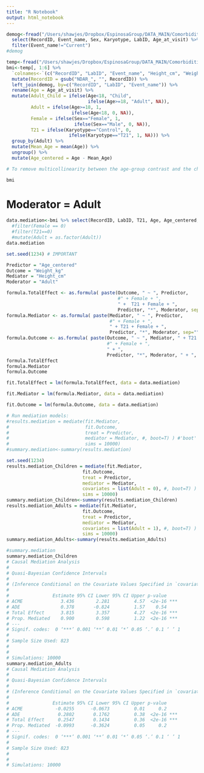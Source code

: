 ```yaml
---
title: "R Notebook"
output: html_notebook
---
```



```r
demog<-fread("/Users/shawjes/Dropbox/EspinosaGroup/DATA_MAIN/Comorbidities/HTP_CLEANED_051420_v0.4_COMORB_MASTER_RecordID_vs_LabID.Labels.tsv") %>%
  select(RecordID, Event_name, Sex, Karyotype, LabID, Age_at_visit) %>%
  filter(Event_name!="Current")
#demog

temp<-fread("/Users/shawjes/Dropbox/EspinosaGroup/DATA_MAIN/Comorbidities/BMI Report 06.12.20.csv")
bmi<-temp[, 1:6] %>%
  `colnames<-`(c("RecordID", "LabID", "Event_name", "Height_cm", "Weight_kg", "BMI")) %>%
  mutate(RecordID = gsub("NDAR_", "", RecordID)) %>%
  left_join(demog, by=c("RecordID", "LabID", "Event_name")) %>%
  rename(Age = Age_at_visit) %>%
  mutate(Adult_Child = ifelse(Age<18, "Child",
                              ifelse(Age>=18, "Adult", NA)),
         Adult = ifelse(Age>=18, 1,
                        ifelse(Age<18, 0, NA)),
         Female = ifelse(Sex=="Female", 1,
                         ifelse(Sex=="Male", 0, NA)),
         T21 = ifelse(Karyotype=="Control", 0,
                       ifelse(Karyotype=="T21", 1, NA))) %>%
  group_by(Adult) %>%
  mutate(Mean_Age = mean(Age)) %>%
  ungroup() %>%
  mutate(Age_centered = Age - Mean_Age)

# To remove multicollinearity between the age-group contrast and the chronological age variables, center the chronological age variable separately in each age group.

bmi
```

# Moderator = Adult
```r
data.mediation<-bmi %>% select(RecordID, LabID, T21, Age, Age_centered, Adult, Female, Height_cm, Weight_kg) %>% unique() %>% na.omit() #%>%
  #filter(Female == 0)
  #filter(T21==0)
  #mutate(Adult = as.factor(Adult))
data.mediation

set.seed(1234) # IMPORTANT

Predictor = "Age_centered"
Outcome = "Weight_kg"
Mediator = "Height_cm"
Moderator = "Adult"

formula.TotalEffect <- as.formula( paste(Outcome, " ~ ", Predictor,
                                         #" + Female + ",
                                         " +  T21 + Female + ",
                                         Predictor, "*", Moderator, sep="") )
formula.Mediator <- as.formula( paste(Mediator, " ~ ", Predictor,
                                      #" + Female + ",
                                      " + T21 + Female + ",
                                      Predictor, "*", Moderator, sep="") )
formula.Outcome <- as.formula( paste(Outcome, " ~ ", Mediator, " + T21 + Female + ", Predictor,
                                     #" + Female + ",
                                     " + ",
                                     Predictor, "*", Moderator, " + ", Mediator, "*", Moderator, sep="") )
formula.TotalEffect
formula.Mediator
formula.Outcome

fit.TotalEffect = lm(formula.TotalEffect, data = data.mediation)

fit.Mediator = lm(formula.Mediator, data = data.mediation)

fit.Outcome = lm(formula.Outcome, data = data.mediation)

# Run mediation models:
#results.mediation = mediate(fit.Mediator,
#                            fit.Outcome,
#                            treat = Predictor,
#                            mediator = Mediator, #, boot=T) ) #'boot' must be 'FALSE' for models used
#                            sims = 10000)
#summary.mediation<-summary(results.mediation)

set.seed(1234)
results.mediation_Children = mediate(fit.Mediator,
                            fit.Outcome,
                            treat = Predictor,
                            mediator = Mediator,
                            covariates = list(Adult = 0), #, boot=T) ) #'boot' must be 'FALSE' for models used
                            sims = 10000)
summary.mediation_Children<-summary(results.mediation_Children)
results.mediation_Adults = mediate(fit.Mediator,
                            fit.Outcome,
                            treat = Predictor,
                            mediator = Mediator,
                            covariates = list(Adult = 1), #, boot=T) ) #'boot' must be 'FALSE' for models used
                            sims = 10000)
summary.mediation_Adults<-summary(results.mediation_Adults)

#summary.mediation
summary.mediation_Children
# Causal Mediation Analysis 
# 
# Quasi-Bayesian Confidence Intervals
# 
# (Inference Conditional on the Covariate Values Specified in `covariates')
# 
#                Estimate 95% CI Lower 95% CI Upper p-value    
# ACME              3.436        2.281         4.57  <2e-16 ***
# ADE               0.378       -0.824         1.57    0.54    
# Total Effect      3.815        3.357         4.27  <2e-16 ***
# Prop. Mediated    0.900        0.598         1.22  <2e-16 ***
# ---
# Signif. codes:  0 ‘***’ 0.001 ‘**’ 0.01 ‘*’ 0.05 ‘.’ 0.1 ‘ ’ 1
# 
# Sample Size Used: 823 
# 
# 
# Simulations: 10000 
summary.mediation_Adults
# Causal Mediation Analysis 
# 
# Quasi-Bayesian Confidence Intervals
# 
# (Inference Conditional on the Covariate Values Specified in `covariates')
# 
#                Estimate 95% CI Lower 95% CI Upper p-value    
# ACME            -0.0255      -0.0673         0.01     0.2    
# ADE              0.2802       0.1762         0.38  <2e-16 ***
# Total Effect     0.2547       0.1434         0.36  <2e-16 ***
# Prop. Mediated  -0.0993      -0.3624         0.05     0.2    
# ---
# Signif. codes:  0 ‘***’ 0.001 ‘**’ 0.01 ‘*’ 0.05 ‘.’ 0.1 ‘ ’ 1
# 
# Sample Size Used: 823 
# 
# 
# Simulations: 10000 

```
